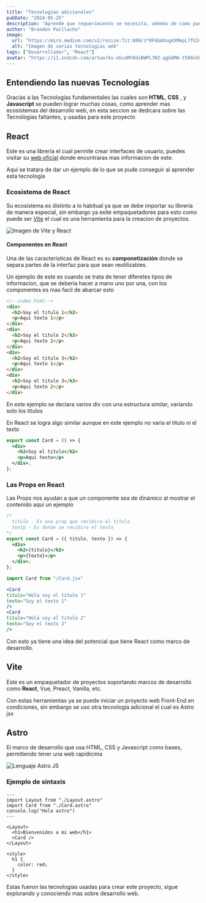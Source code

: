 ```yaml
---
title: "Tecnologías adicionales"
pubDate: "2024-05-25"
description: "Aprende que requerimiento se necesita, además de como puedes aprender más"
author: "Brandon Paillacho"
image:
  url: "https://miro.medium.com/v2/resize:fit:800/1*0FAbAXug4XMepL7fGIvXFg.png"
  alt: "Imagen de varias tecnologias web"
tags: ["Desarrollador", "React"]
avatar: "https://i1.sndcdn.com/artworks-oGvaMt0dsBWPL7WZ-qgbAMA-t500x500.jpg"
---
```



## Entendiendo las nuevas Tecnologías

Gracias a las Tecnologías fundamentales las cuales son **HTML**, **CSS** , y **Javascript** se pueden lograr muchas cosas, como aprender mas ecosistemas del desarrollo web, en esta seccion se dedicara sobre las Tecnologías faltantes, y usadas para este proyecto

## React

Este es una libreria el cual permite crear interfaces de usuario, puedes visitar su [web oficial](https://react.dev/) donde encontraras mas informacion de este. <br/>

Aqui se tratara de dar un ejemplo de lo que se pude conseguir al aprender esta tecnología

### Ecosistema de React

Su ecosistema es distinto a lo habitual ya que se debe importar su libreria de manera especial, sin embargo ya exite empaquetadores para esto como puede ser [Vite](https://vitejs.dev/) el cual es una herramienta para la creacion de proyectos.

![Imagen de Vite y React](https://miro.medium.com/v2/resize:fit:1400/1*ucL7YQ2v8aaOy426soLPZA.png)

#### Componentes en React

Una de las caracteristicas de React es su **componetización** donde se separa partes de la interfaz para que sean reutilizables. <br/>

Un ejemplo de este es cuando se trata de tener diferetes tipos de informacion, que se deberia hacer a mano uno por una, con los componentes es mas facil de abarcar esto

```html
<!--index.html-->
<div>
  <h2>Soy el titulo 1</h2>
  <p>Aqui texto 1</p>
</div>
<div>
  <h2>Soy el titulo 2</h2>
  <p>Aqui texto 2</p>
</div>
<div>
  <h2>Soy el titulo 3</h2>
  <p>Aqui texto 1</p>
</div>
<div>
  <h2>Soy el titulo 3</h2>
  <p>Aqui texto 2</p>
</div>
```

En este ejemplo se declara varios div con una estructura similar, variando solo los titulos <br/>

En React se logra algo similar aunque en este ejemplo no varia el titulo ni el texto

```jsx
export const Card = () => {
  <div>
    <h2>Soy el titulo</h2>
    <p>Aqui texto</p>
  </div>;
};
```

### Las Props en React

Las Props nos ayudan a que un componente sea de dinámico al mostrar el contenido aqui un ejemplo

```jsx
/*
  titulo - Es una prop que recibira el titulo
  textp - Es donde se recibira el texto
*/
export const Card = ({ titulo, texto }) => {
  <div>
    <h2>{titulo}</h2>
    <p>{texto}</p>
  </div>;
};
```

```jsx
import Card from "/Card.jsx"

<Card
titulo="Hola soy el titulo 1"
texto="Soy el texto 1"
/>
<Card
titulo="Hola soy el titulo 2"
texto="Soy el texto 2"
/>
```

Con esto ya tiene una idea del potencial que tiene React como marco de desarrollo.

## Vite

Este es un empaquetador de proyectos soportando marcos de desarrollo como **React**, Vue, Preact, Vanilla, etc.

Con estas herramientas ya se puede iniciar un proyecto web Front-End en condiciones, sin embargo se uso otra tecnología adicional el cual es Astro jsx

## Astro

El marco de desarrollo que usa HTML, CSS y Javascript como bases, permitiendo tener una web rapidicima

![Lenguaje Astro JS](https://miro.medium.com/v2/resize:fit:1400/1*hr9dl2_mgQBJpq7TX9e4jw.jpeg)

### Ejemplo de sintaxis

```astro
---
import Layout from "./Layout.astro"
import Card from "./Card.astro"
console.log("Hola astro")
---

<Layout>
  <h1>Bienvenidos a mi web</h1>
  <Card />
</Layout>

<style>
  h1 {
    color: red;
  }
</style>
```

Estas fueron las tecnologias usadas para crear este proyecto, sigue explorando y conociendo mas sobre desarrollo web.

<LinksContainer>
  <LinkCard
  invert
  text="Tecnologias requeridas"
  content="dev"
  destiny="las-tecnologias"
  />
  <LinkCard
  text="Como aprender HTML"
  content="dev"
  destiny="aprende-html"
  />
</LinksContainer>